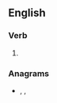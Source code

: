 ==English==

===Verb===
{{head|en|verb form}}

# {{en-past of|relive}}

===Anagrams===
* {{l|en|deliver}}, {{l|en|livered}}, {{l|en|reviled}}